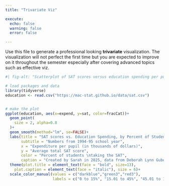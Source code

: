 ```yaml
---
title: "Trivariate Viz"

execute: 
  echo: false
  warning: false
  error: false

---
```


Use this file to generate a professional looking **trivariate** visualization.  The visualization will not perfect the first time but you are expected to improve on it throughout the semester especially after covering advanced topics such as effective viz.

```r
#| fig-alt: "Scatterplot of SAT scores versus education spending per pupil, seperated by the percentage of students that took the test."

# load packages and data
library(tidyverse)
education <- read.csv("https://mac-stat.github.io/data/sat.csv")


# make the plot
ggplot(education, aes(x=expend, y=sat, color=fracCat))+
  geom_point(
    size = 2, alpha=0.8
  )+
  geom_smooth(method="lm", se=FALSE)+
  labs(title = "SAT scores vs. Education Spending, by Percent of Students Tested",
       subtitle = "Numbers from 1994-95 school year",
       x = "Expenditure per pupil (in thousands of dollars)",
       y = "Average total SAT score",
       color = "Percent of students \ntaking the SAT",
       caption = "Created by Sarah in 2025, data from Deborah Lynn Guber and Danny Kaplan")+
  theme(plot.title = element_text(face = "bold", size=13),
    plot.caption = element_text(face = "italic"), size = 6)+
  scale_color_manual(values = c("darkblue","green3","red3"),
                     labels = c("0 to 15%", "15.01 to 45%", "45.01 to 100%"))



```

